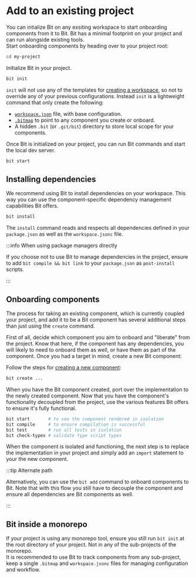 # Add to an existing project

You can intialize Bit on any exsiting workspace to start onboarding components from it to Bit. Bit has a minimal footprint on your project and can run alongside existing tools.  
Start onboarding components by heading over to your project root:

```bash
cd my-project
```

Initialize Bit in your project.

```bash
bit init
```

`init` will not use any of the templates for [creating a workspace](/docs/getting-started/installing-bit/start-bit-workspace), so not to override any of your previous configurations. Instead `init` is a lightweight command that only create the following:

- [`workspace.json`](/docs/workspace/workspace-config) file, with base configuration.
- [`.bitmap`](/docs/workspace/bitmap) to point to any component you create or onboard.
- A hidden `.bit` (or `.git/bit`) directory to store local scope <!-- [local scope](/docs/scope/local-scope) --> for your components.

Once Bit is initialized on your project, you can run Bit commands and start the local dev server. <!-- [local dev server](/docs/workspace/ui) -->

```bash
bit start
```

## Installing dependencies

We recommend using Bit to install dependencies on your workspace. This way you can use the component-specific dependency management capabilities Bit offers.

```bash
bit install
```

The `install` command reads and respects all dependencies defined in your `package.json` as well as the `workspace.jsonc` file.  

:::info When using package managers directly

If you choose not to use Bit to manage dependencies in the project, ensure to add `bit compile && bit link` to your `package.json` as `post-install` scripts.

:::

## Onboarding components

The process for taking an existing component, which is currently coupled your project, and add it to be a Bit component has several additional steps than just using the `create` command.  

First of all, decide which component you aim to onboard and "liberate" from the project. Know that here, if the component has any dependencies, you will likely to need to onboard them as well, or have them as part of the component. Once you had a target in mind, create a new Bit component:

Follow the steps for [creating a new component](docs/getting-started/composing/spec-breakdown):

```bash
bit create ...
```

When you have the Bit component created, port over the implementation to the newly created component. Now that you have the component's functionality decoupled from the project, use the various features Bit offers to ensure it's fully functional.

```bash
bit start       # to see the component rendered in isolation
bit compile     # to ensure compilation is successful
bit test        # run all tests in isolation
bit check-types # validate type script types
```

When the component is isolated and functioning, the next step is to replace the implementation in your project and simply add an `import` statement to your the new component.

:::tip Alternate path

Alternatively, you can use the `bit add` command to onboard components to Bit. Note that with this flow you still have to decouple the component and ensure all dependencies are Bit components as well.

:::

## Bit inside a monorepo

If your project is using any monorepo tool, ensure you still run `bit init` at the root directory of your project. Not in any of the sub-projects of the monorepo.  
It is recommended to use Bit to track components from any sub-project, keep a single `.bitmap` and `workspace.jsonc` files for managing configuration and workflow.

<!-- TODO, add more tools - storybook, next, gatsby, CRA, angular... -->
